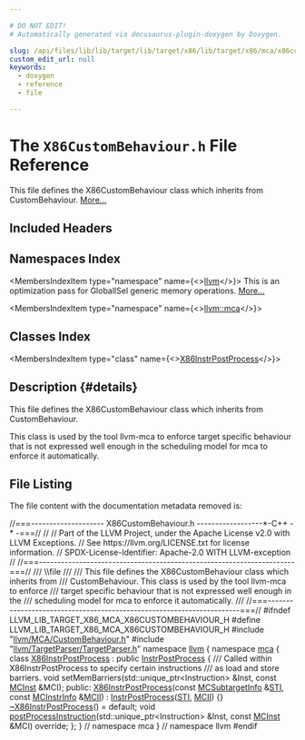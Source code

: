 ```yaml
---

# DO NOT EDIT!
# Automatically generated via docusaurus-plugin-doxygen by Doxygen.

slug: /api/files/lib/lib/target/lib/target/x86/lib/target/x86/mca/x86custombehaviour-h
custom_edit_url: null
keywords:
  - doxygen
  - reference
  - file

---
```





# The `X86CustomBehaviour.h` File Reference

<DoxygenPage pluginConfig={pluginConfig}>

This file defines the X86CustomBehaviour class which inherits from CustomBehaviour. <a href="#details">More...</a>

## Included Headers

<IncludesList>
<IncludesListItem
  filePath="llvm/MCA/CustomBehaviour.h"
  permalink="/docs/api/files/include/include/llvm/include/llvm/mca/custombehaviour-h"
  isLocal="true" />
<IncludesListItem
  filePath="llvm/TargetParser/TargetParser.h"
  permalink="/docs/api/files/include/include/llvm/include/llvm/targetparser/targetparser-h"
  isLocal="true" />
</IncludesList>

## Namespaces Index

<MembersIndex>

<MembersIndexItem
  type="namespace"
  name={<><a href="/docs/api/namespaces/llvm">llvm</a></>}>
This is an optimization pass for GlobalISel generic memory operations. <a href="/docs/api/namespaces/llvm/#details">More...</a>
</MembersIndexItem>

<MembersIndexItem
  type="namespace"
  name={<><a href="/docs/api/namespaces/llvm/mca">llvm::mca</a></>}>
</MembersIndexItem>

</MembersIndex>

## Classes Index

<MembersIndex>

<MembersIndexItem
  type="class"
  name={<><a href="/docs/api/classes/llvm/mca/x86instrpostprocess">X86InstrPostProcess</a></>}>
</MembersIndexItem>

</MembersIndex>

## Description {#details}

This file defines the X86CustomBehaviour class which inherits from CustomBehaviour.

This class is used by the tool llvm-mca to enforce target specific behaviour that is not expressed well enough in the scheduling model for mca to enforce it automatically.

## File Listing

The file content with the documentation metadata removed is:

<ProgramListing>

<Link id="l00001" /><CodeLine lineNumber="1"><Highlight kind="comment">//===-------------------- X86CustomBehaviour.h ------------------&#42;-C++ -&#42; -===//</Highlight><Highlight kind="normal"></Highlight></CodeLine>
<Link id="l00002" /><CodeLine lineNumber="2"><Highlight kind="normal"></Highlight><Highlight kind="comment">//</Highlight><Highlight kind="normal"></Highlight></CodeLine>
<Link id="l00003" /><CodeLine lineNumber="3"><Highlight kind="normal"></Highlight><Highlight kind="comment">// Part of the LLVM Project, under the Apache License v2.0 with LLVM Exceptions.</Highlight><Highlight kind="normal"></Highlight></CodeLine>
<Link id="l00004" /><CodeLine lineNumber="4"><Highlight kind="normal"></Highlight><Highlight kind="comment">// See https://llvm.org/LICENSE.txt for license information.</Highlight><Highlight kind="normal"></Highlight></CodeLine>
<Link id="l00005" /><CodeLine lineNumber="5"><Highlight kind="normal"></Highlight><Highlight kind="comment">// SPDX-License-Identifier: Apache-2.0 WITH LLVM-exception</Highlight><Highlight kind="normal"></Highlight></CodeLine>
<Link id="l00006" /><CodeLine lineNumber="6"><Highlight kind="normal"></Highlight><Highlight kind="comment">//</Highlight><Highlight kind="normal"></Highlight></CodeLine>
<Link id="l00007" /><CodeLine lineNumber="7"><Highlight kind="normal"></Highlight><Highlight kind="comment">//===----------------------------------------------------------------------===//</Highlight><Highlight kind="comment"></Highlight></CodeLine>
<Link id="l00008" /><CodeLine lineNumber="8"><Highlight kind="comment">/// \\file</Highlight></CodeLine>
<Link id="l00009" /><CodeLine lineNumber="9"><Highlight kind="comment">///</Highlight></CodeLine>
<Link id="l00010" /><CodeLine lineNumber="10"><Highlight kind="comment">/// This file defines the X86CustomBehaviour class which inherits from</Highlight></CodeLine>
<Link id="l00011" /><CodeLine lineNumber="11"><Highlight kind="comment">/// CustomBehaviour. This class is used by the tool llvm-mca to enforce</Highlight></CodeLine>
<Link id="l00012" /><CodeLine lineNumber="12"><Highlight kind="comment">/// target specific behaviour that is not expressed well enough in the</Highlight></CodeLine>
<Link id="l00013" /><CodeLine lineNumber="13"><Highlight kind="comment">/// scheduling model for mca to enforce it automatically.</Highlight></CodeLine>
<Link id="l00014" /><CodeLine lineNumber="14"><Highlight kind="comment">///</Highlight><Highlight kind="normal"></Highlight></CodeLine>
<Link id="l00015" /><CodeLine lineNumber="15"><Highlight kind="normal"></Highlight><Highlight kind="comment">//===----------------------------------------------------------------------===//</Highlight><Highlight kind="normal"></Highlight></CodeLine>
<Link id="l00016" /><CodeLine lineNumber="16"><Highlight kind="normal"></Highlight></CodeLine>
<Link id="l00017" /><CodeLine lineNumber="17"><Highlight kind="normal"></Highlight><Highlight kind="preprocessor">#ifndef LLVM&#95;LIB&#95;TARGET&#95;X86&#95;MCA&#95;X86CUSTOMBEHAVIOUR&#95;H</Highlight><Highlight kind="normal"></Highlight></CodeLine>
<Link id="l00018" /><CodeLine lineNumber="18"><Highlight kind="normal"></Highlight><Highlight kind="preprocessor">#define LLVM&#95;LIB&#95;TARGET&#95;X86&#95;MCA&#95;X86CUSTOMBEHAVIOUR&#95;H</Highlight><Highlight kind="normal"></Highlight></CodeLine>
<Link id="l00019" /><CodeLine lineNumber="19"><Highlight kind="normal"></Highlight></CodeLine>
<Link id="l00020" /><CodeLine lineNumber="20"><Highlight kind="normal"></Highlight><Highlight kind="preprocessor">#include &quot;<a href="/docs/api/files/include/include/llvm/include/llvm/mca/custombehaviour-h">llvm/MCA/CustomBehaviour.h</a>&quot;</Highlight><Highlight kind="normal"></Highlight></CodeLine>
<Link id="l00021" /><CodeLine lineNumber="21"><Highlight kind="normal"></Highlight><Highlight kind="preprocessor">#include &quot;<a href="/docs/api/files/include/include/llvm/include/llvm/targetparser/targetparser-h">llvm/TargetParser/TargetParser.h</a>&quot;</Highlight><Highlight kind="normal"></Highlight></CodeLine>
<Link id="l00022" /><CodeLine lineNumber="22"><Highlight kind="normal"></Highlight></CodeLine>
<Link id="l00023" /><CodeLine lineNumber="23"><Highlight kind="normal"></Highlight><Highlight kind="keyword">namespace </Highlight><Highlight kind="normal"><a href="/docs/api/namespaces/llvm">llvm</a> &#123;</Highlight></CodeLine>
<Link id="l00024" /><CodeLine lineNumber="24"><Highlight kind="normal"></Highlight><Highlight kind="keyword">namespace </Highlight><Highlight kind="normal"><a href="/docs/api/namespaces/llvm/mca">mca</a> &#123;</Highlight></CodeLine>
<Link id="l00025" /><CodeLine lineNumber="25"><Highlight kind="normal"></Highlight></CodeLine>
<Link id="l00026" /><CodeLine lineNumber="26" lineLink="/docs/api/classes/llvm/mca/x86instrpostprocess"><Highlight kind="normal"></Highlight><Highlight kind="keyword">class </Highlight><Highlight kind="normal"><a href="/docs/api/classes/llvm/mca/x86instrpostprocess/#acd94ce45bf3d942a2619e7f406b6eb53">X86InstrPostProcess</a> : </Highlight><Highlight kind="keyword">public</Highlight><Highlight kind="normal"> <a href="/docs/api/classes/llvm/mca/instrpostprocess/#ad0c98ba2801809b09e24b4c270abcc85">InstrPostProcess</a> &#123;</Highlight><Highlight kind="comment"></Highlight></CodeLine>
<Link id="l00027" /><CodeLine lineNumber="27"><Highlight kind="comment">  /// Called within X86InstrPostProcess to specify certain instructions</Highlight></CodeLine>
<Link id="l00028" /><CodeLine lineNumber="28"><Highlight kind="comment">  /// as load and store barriers.</Highlight><Highlight kind="normal"></Highlight></CodeLine>
<Link id="l00029" /><CodeLine lineNumber="29"><Highlight kind="normal">  </Highlight><Highlight kind="keywordtype">void</Highlight><Highlight kind="normal"> setMemBarriers(std::unique&#95;ptr&lt;Instruction&gt; &amp;Inst, </Highlight><Highlight kind="keyword">const</Highlight><Highlight kind="normal"> <a href="/docs/api/classes/llvm/mcinst">MCInst</a> &amp;MCI);</Highlight></CodeLine>
<Link id="l00030" /><CodeLine lineNumber="30"><Highlight kind="normal"></Highlight></CodeLine>
<Link id="l00031" /><CodeLine lineNumber="31"><Highlight kind="normal"></Highlight><Highlight kind="keyword">public</Highlight><Highlight kind="normal">:</Highlight></CodeLine>
<Link id="l00032" /><CodeLine lineNumber="32" lineLink="/docs/api/classes/llvm/mca/x86instrpostprocess/#acd94ce45bf3d942a2619e7f406b6eb53"><Highlight kind="normal">  <a href="/docs/api/classes/llvm/mca/x86instrpostprocess/#acd94ce45bf3d942a2619e7f406b6eb53">X86InstrPostProcess</a>(</Highlight><Highlight kind="keyword">const</Highlight><Highlight kind="normal"> <a href="/docs/api/classes/llvm/mcsubtargetinfo">MCSubtargetInfo</a> &amp;<a href="/docs/api/classes/llvm/mca/instrpostprocess/#a7c4d4cfb0828cb3ed1f40e38b1ca3c2a">STI</a>, </Highlight><Highlight kind="keyword">const</Highlight><Highlight kind="normal"> <a href="/docs/api/classes/llvm/mcinstrinfo">MCInstrInfo</a> &amp;<a href="/docs/api/classes/llvm/mca/instrpostprocess/#aac08030fd3e230d4d35e745849ecd789">MCII</a>)</Highlight></CodeLine>
<Link id="l00033" /><CodeLine lineNumber="33"><Highlight kind="normal">      : <a href="/docs/api/classes/llvm/mca/instrpostprocess/#ad0c98ba2801809b09e24b4c270abcc85">InstrPostProcess</a>(<a href="/docs/api/classes/llvm/mca/instrpostprocess/#a7c4d4cfb0828cb3ed1f40e38b1ca3c2a">STI</a>, <a href="/docs/api/classes/llvm/mca/instrpostprocess/#aac08030fd3e230d4d35e745849ecd789">MCII</a>) &#123;&#125;</Highlight></CodeLine>
<Link id="l00034" /><CodeLine lineNumber="34"><Highlight kind="normal"></Highlight></CodeLine>
<Link id="l00035" /><CodeLine lineNumber="35" lineLink="/docs/api/classes/llvm/mca/x86instrpostprocess/#ad3a1d72cc7cfd1562c2e1e965196c54d"><Highlight kind="normal">  <a href="/docs/api/classes/llvm/mca/x86instrpostprocess/#ad3a1d72cc7cfd1562c2e1e965196c54d">~X86InstrPostProcess</a>() = </Highlight><Highlight kind="keywordflow">default</Highlight><Highlight kind="normal">;</Highlight></CodeLine>
<Link id="l00036" /><CodeLine lineNumber="36"><Highlight kind="normal"></Highlight></CodeLine>
<Link id="l00037" /><CodeLine lineNumber="37"><Highlight kind="normal">  </Highlight><Highlight kind="keywordtype">void</Highlight><Highlight kind="normal"> <a href="/docs/api/classes/llvm/mca/x86instrpostprocess/#ac96877e4c086ac4fe55701fedb3704b6">postProcessInstruction</a>(std::unique&#95;ptr&lt;Instruction&gt; &amp;Inst,</Highlight></CodeLine>
<Link id="l00038" /><CodeLine lineNumber="38"><Highlight kind="normal">                              </Highlight><Highlight kind="keyword">const</Highlight><Highlight kind="normal"> <a href="/docs/api/classes/llvm/mcinst">MCInst</a> &amp;MCI) </Highlight><Highlight kind="keyword">override</Highlight><Highlight kind="normal">;</Highlight></CodeLine>
<Link id="l00039" /><CodeLine lineNumber="39"><Highlight kind="normal">&#125;;</Highlight></CodeLine>
<Link id="l00040" /><CodeLine lineNumber="40"><Highlight kind="normal"></Highlight></CodeLine>
<Link id="l00041" /><CodeLine lineNumber="41"><Highlight kind="normal">&#125; </Highlight><Highlight kind="comment">// namespace mca</Highlight><Highlight kind="normal"></Highlight></CodeLine>
<Link id="l00042" /><CodeLine lineNumber="42"><Highlight kind="normal">&#125; </Highlight><Highlight kind="comment">// namespace llvm</Highlight><Highlight kind="normal"></Highlight></CodeLine>
<Link id="l00043" /><CodeLine lineNumber="43"><Highlight kind="normal"></Highlight></CodeLine>
<Link id="l00044" /><CodeLine lineNumber="44"><Highlight kind="normal"></Highlight><Highlight kind="preprocessor">#endif</Highlight></CodeLine>

</ProgramListing>


</DoxygenPage>
